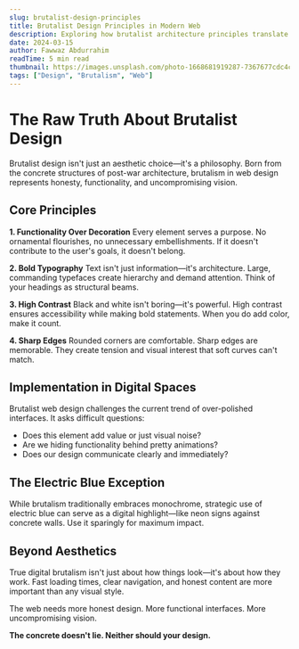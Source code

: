 ```yaml
---
slug: brutalist-design-principles
title: Brutalist Design Principles in Modern Web
description: Exploring how brutalist architecture principles translate into contemporary web design, creating bold and uncompromising digital experiences.
date: 2024-03-15
author: Fawwaz Abdurrahim
readTime: 5 min read
thumbnail: https://images.unsplash.com/photo-1668681919287-7367677cdc4c?q=80&w=650&auto=format&fit=crop
tags: ["Design", "Brutalism", "Web"]
---
```


# The Raw Truth About Brutalist Design

Brutalist design isn't just an aesthetic choice—it's a philosophy. Born from the concrete structures of post-war architecture, brutalism in web design represents honesty, functionality, and uncompromising vision.

## Core Principles

**1. Functionality Over Decoration**
Every element serves a purpose. No ornamental flourishes, no unnecessary embellishments. If it doesn't contribute to the user's goals, it doesn't belong.

**2. Bold Typography**
Text isn't just information—it's architecture. Large, commanding typefaces create hierarchy and demand attention. Think of your headings as structural beams.

**3. High Contrast**
Black and white isn't boring—it's powerful. High contrast ensures accessibility while making bold statements. When you do add color, make it count.

**4. Sharp Edges**
Rounded corners are comfortable. Sharp edges are memorable. They create tension and visual interest that soft curves can't match.

## Implementation in Digital Spaces

Brutalist web design challenges the current trend of over-polished interfaces. It asks difficult questions:

- Does this element add value or just visual noise?
- Are we hiding functionality behind pretty animations?
- Does our design communicate clearly and immediately?

## The Electric Blue Exception

While brutalism traditionally embraces monochrome, strategic use of electric blue can serve as a digital highlight—like neon signs against concrete walls. Use it sparingly for maximum impact.

## Beyond Aesthetics

True digital brutalism isn't just about how things look—it's about how they work. Fast loading times, clear navigation, and honest content are more important than any visual style.

The web needs more honest design. More functional interfaces. More uncompromising vision.

**The concrete doesn't lie. Neither should your design.**

